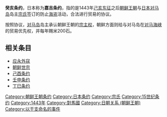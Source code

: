 {{Infobox Korean name|
hangul=계해약조|
hanja=癸亥約條|
rr=Gyehae Yakjo|
mr=Kyehae Yakcho|
}}
'''癸亥条约'''，日本称为'''嘉吉条约'''，指的是1443年[[己亥东征|己亥东征]]之后[[朝鲜王朝|朝鲜王朝]]与[[日本|日本]][[对马岛|对马岛]]岛主[[宗氏|宗氏]]签订的防止[[海盗|海盗]]活动，合法进行贸易的协议。

按照协议，[[对马岛|对马岛]]岛主承认朝鲜王朝的[[宗主权|宗主权]]，朝鲜方面则给与对马岛在[[对马海峡|对马海峡]]的贸易优先权，并每年赐米200石。

==相关条目==
*[[应永外寇|应永外寇]]
*[[朝鲜世宗|朝鲜世宗]]
*[[己酉条约|己酉条约]]
*[[壬申条约|壬申条约]]
*[[丁巳条约|丁巳条约]]

{{朝鲜王朝历史事件}}


[[Category:朝鲜王朝条约|Category:朝鲜王朝条约]]
[[Category:日本条约|Category:日本条约]]
[[Category:宗氏|Category:宗氏]]
[[Category:15世纪条约|Category:15世纪条约]]
[[Category:1443年|Category:1443年]]
[[Category:對馬國|Category:對馬國]]
[[Category:日朝关系_(朝鲜王朝)|Category:日朝关系 (朝鲜王朝)]]
[[Category:以干支命名的事件|Category:以干支命名的事件]]